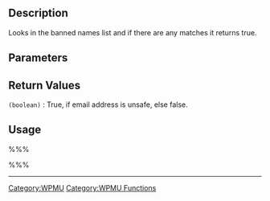 {{Languages|
{{en|WPMU_Functions/is_email_address_unsafe}}
{{ko|Function_Reference/is_email_address_unsafe}}
}}
== Description ==
Looks in the banned names list and if there are any matches it returns true.

== Parameters ==
{{Parameter|$user_email|string|The email address to be checked.}}

== Return Values ==
; <tt>(boolean)</tt> : True, if email address is unsafe, else false.

== Usage ==
%%%<?php is_email_address_unsafe($user_email); ?>%%%

----

[[Category:WPMU]]
[[Category:WPMU Functions]]